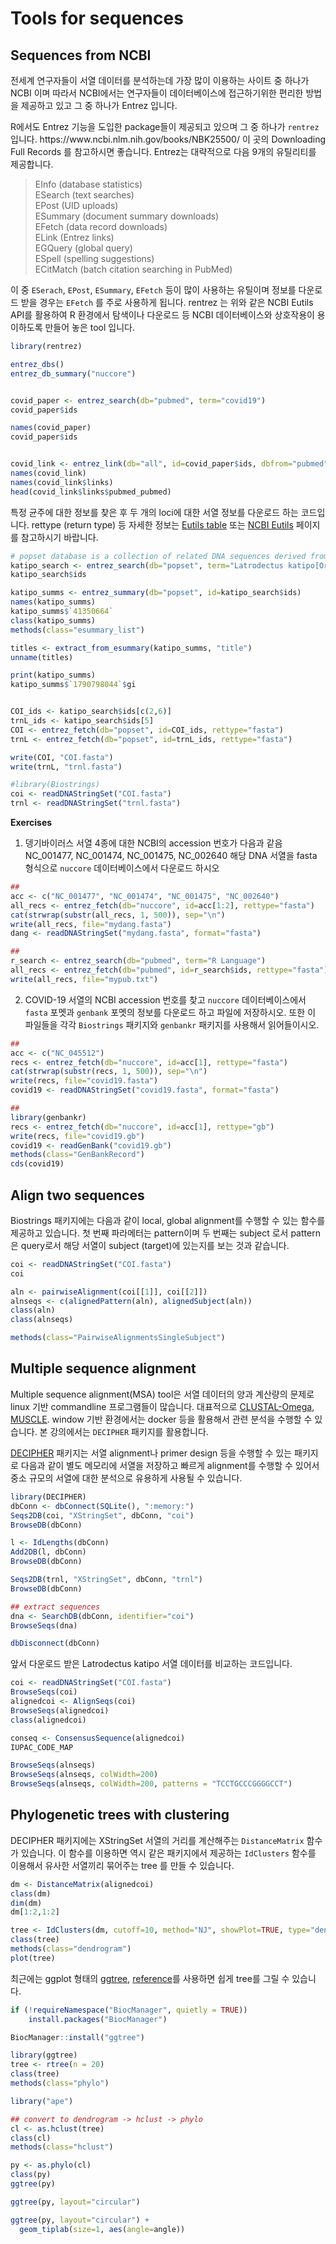 
# Tools for sequences

## Sequences from NCBI

전세계 연구자들이 서열 데이터를 분석하는데 가장 많이 이용하는 사이트 중 하나가 NCBI 이며 따라서 NCBI에서는 연구자들이 데이터베이스에 접근하기위한 편리한 방법을 제공하고 있고 그 중 하나가 Entrez 입니다. 

R에서도 Entrez 기능을 도입한 package들이 제공되고 있으며 그 중 하나가 `rentrez` 입니다. https://www.ncbi.nlm.nih.gov/books/NBK25500/ 이 곳의 Downloading Full Records 를 참고하시면 좋습니다. Entrez는 대략적으로 다음 9개의 유틸리티를 제공합니다. 


> EInfo (database statistics)  
> ESearch (text searches)  
> EPost (UID uploads)  
> ESummary (document summary downloads)  
> EFetch (data record downloads)  
> ELink (Entrez links)  
> EGQuery (global query)  
> ESpell (spelling suggestions)  
> ECitMatch (batch citation searching in PubMed)  

이 중 `ESerach`, `EPost`, `ESummary`, `EFetch` 등이 많이 사용하는 유틸이며 정보를 다운로드 받을 경우는 `EFetch` 를 주로 사용하게 됩니다. rentrez 는 위와 같은 NCBI Eutils API를 활용하여 R 환경에서 탐색이나 다운로드 등 NCBI 데이터베이스와 상호작용이 용이하도록 만들어 놓은 tool 입니다. 

```r
library(rentrez)

entrez_dbs()
entrez_db_summary("nuccore")


covid_paper <- entrez_search(db="pubmed", term="covid19")
covid_paper$ids

names(covid_paper)
covid_paper$ids


covid_link <- entrez_link(db="all", id=covid_paper$ids, dbfrom="pubmed")
names(covid_link)
names(covid_link$links)
head(covid_link$links$pubmed_pubmed)

```


특정 균주에 대한 정보를 찾은 후 두 개의 loci에 대한 서열 정보를 다운로드 하는 코드입니다. rettype (return type) 등 자세한 정보는 [Eutils table](https://www.ncbi.nlm.nih.gov/books/NBK25499/table/chapter4.T._valid_values_of__retmode_and/) 또는 [NCBI Eutils](https://www.ncbi.nlm.nih.gov/books/NBK25499/) 페이지를 참고하시기 바랍니다. 


```r
# popset database is a collection of related DNA sequences derived from population
katipo_search <- entrez_search(db="popset", term="Latrodectus katipo[Organism]")
katipo_search$ids

katipo_summs <- entrez_summary(db="popset", id=katipo_search$ids)
names(katipo_summs)
katipo_summs$`41350664`
class(katipo_summs)
methods(class="esummary_list")

titles <- extract_from_esummary(katipo_summs, "title")
unname(titles)

print(katipo_summs)
katipo_summs$`1790798044`$gi


COI_ids <- katipo_search$ids[c(2,6)]
trnL_ids <- katipo_search$ids[5]
COI <- entrez_fetch(db="popset", id=COI_ids, rettype="fasta")
trnL <- entrez_fetch(db="popset", id=trnL_ids, rettype="fasta")

write(COI, "COI.fasta")
write(trnL, "trnl.fasta")

#library(Biostrings)
coi <- readDNAStringSet("COI.fasta")
trnl <- readDNAStringSet("trnl.fasta")
```


::: rmdnote
**Exercises **


1. 뎅기바이러스 서열 4종에 대한 NCBI의 accession 번호가 다음과 같음 NC_001477, NC_001474, NC_001475, NC_002640 해당 DNA 서열을 fasta 형식으로 `nuccore` 데이터베이스에서 다운로드 하시오


```r

##
acc <- c("NC_001477", "NC_001474", "NC_001475", "NC_002640")
all_recs <- entrez_fetch(db="nuccore", id=acc[1:2], rettype="fasta")
cat(strwrap(substr(all_recs, 1, 500)), sep="\n")
write(all_recs, file="mydang.fasta")
dang <- readDNAStringSet("mydang.fasta", format="fasta")

##
r_search <- entrez_search(db="pubmed", term="R Language")
all_recs <- entrez_fetch(db="pubmed", id=r_search$ids, rettype="fasta")
write(all_recs, file="mypub.txt")

```


2. COVID-19 서열의 NCBI accession 번호를 찾고 `nuccore` 데이터베이스에서 `fasta` 포멧과 `genbank` 포멧의 정보를 다운로드 하고 파일에 저장하시오. 또한 이 파일들을 각각 `Biostrings` 패키지와 `genbankr` 패키지를 사용해서 읽어들이시오. 


```r

##
acc <- c("NC_045512")
recs <- entrez_fetch(db="nuccore", id=acc[1], rettype="fasta")
cat(strwrap(substr(recs, 1, 500)), sep="\n")
write(recs, file="covid19.fasta")
covid19 <- readDNAStringSet("covid19.fasta", format="fasta")

##
library(genbankr)
recs <- entrez_fetch(db="nuccore", id=acc[1], rettype="gb")
write(recs, file="covid19.gb")
covid19 <- readGenBank("covid19.gb")
methods(class="GenBankRecord")
cds(covid19)

```

:::


## Align two sequences

Biostrings 패키지에는 다음과 같이 local, global alignment를 수행할 수 있는 함수를 제공하고 있습니다. 첫 번째 파라메터는 pattern이며 두 번째는 subject 로서 pattern은 query로서 해당 서열이 subject (target)에 있는지를 보는 것과 같습니다. 

```r
coi <- readDNAStringSet("COI.fasta")
coi

aln <- pairwiseAlignment(coi[[1]], coi[[2]])
alnseqs <- c(alignedPattern(aln), alignedSubject(aln))
class(aln)
class(alnseqs)

methods(class="PairwiseAlignmentsSingleSubject")

```

## Multiple sequence alignment

Multiple sequence alignment(MSA) tool은 서열 데이터의 양과 계산량의 문제로 linux 기반 commandline 프로그램들이 많습니다. 대표적으로 [CLUSTAL-Omega](https://www.ebi.ac.uk/Tools/msa/clustalo/), [MUSCLE](https://www.ebi.ac.uk/Tools/msa/muscle/). window 기반 환경에서는 docker 등을 활용해서 관련 분석을 수행할 수 있습니다. 본 강의에서는 `DECIPHER` 패키지를 활용합니다. 


[DECIPHER](https://www.bioconductor.org/packages/release/bioc/html/DECIPHER.html) 패키지는 서열 alignment나 primer design 등을 수행할 수 있는 패키지로 다음과 같이 별도 메모리에 서열을 저장하고 빠르게 alignment를 수행할 수 있어서 중소 규모의 서열에 대한 분석으로 유용하게 사용될 수 있습니다. 


```r
library(DECIPHER)
dbConn <- dbConnect(SQLite(), ":memory:")
Seqs2DB(coi, "XStringSet", dbConn, "coi")
BrowseDB(dbConn)

l <- IdLengths(dbConn)
Add2DB(l, dbConn)
BrowseDB(dbConn)

Seqs2DB(trnl, "XStringSet", dbConn, "trnl")
BrowseDB(dbConn)

## extract sequences
dna <- SearchDB(dbConn, identifier="coi")
BrowseSeqs(dna)

dbDisconnect(dbConn)
```

앞서 다운로드 받은 Latrodectus katipo 서열 데이터를 비교하는 코드입니다. 

```r
coi <- readDNAStringSet("COI.fasta")
BrowseSeqs(coi)
alignedcoi <- AlignSeqs(coi)
BrowseSeqs(alignedcoi)
class(alignedcoi)

conseq <- ConsensusSequence(alignedcoi)
IUPAC_CODE_MAP

```


```r
BrowseSeqs(alnseqs)
BrowseSeqs(alnseqs, colWidth=200)
BrowseSeqs(alnseqs, colWidth=200, patterns = "TCCTGCCCGGGGCCT")
```





## Phylogenetic trees with clustering

DECIPHER 패키지에는 XStringSet 서열의 거리를 계산해주는 `DistanceMatrix` 함수가 있습니다. 이 함수를 이용하면 역시 같은 패키지에서 제공하는 `IdClusters` 함수를 이용해서 유사한 서열끼리 묶어주는 tree 를 만들 수 있습니다. 


```r
dm <- DistanceMatrix(alignedcoi)
class(dm)
dim(dm)
dm[1:2,1:2]

tree <- IdClusters(dm, cutoff=10, method="NJ", showPlot=TRUE, type="dendrogram")
class(tree)
methods(class="dendrogram")
plot(tree)


```

최근에는 ggplot 형태의 [ggtree](https://yulab-smu.top/treedata-book/chapter12.html), [reference](https://www.molecularecologist.com/2017/02/08/phylogenetic-trees-in-r-using-ggtree/)를 사용하면 쉽게 tree를 그릴 수 있습니다. 

```r
if (!requireNamespace("BiocManager", quietly = TRUE))
    install.packages("BiocManager")

BiocManager::install("ggtree")

library(ggtree)
tree <- rtree(n = 20)
class(tree)           
methods(class="phylo")

library("ape")

## convert to dendrogram -> hclust -> phylo 
cl <- as.hclust(tree)
class(cl)
methods(class="hclust")

py <- as.phylo(cl)
class(py)
ggtree(py)

ggtree(py, layout="circular")

ggtree(py, layout="circular") +
  geom_tiplab(size=1, aes(angle=angle))
```





